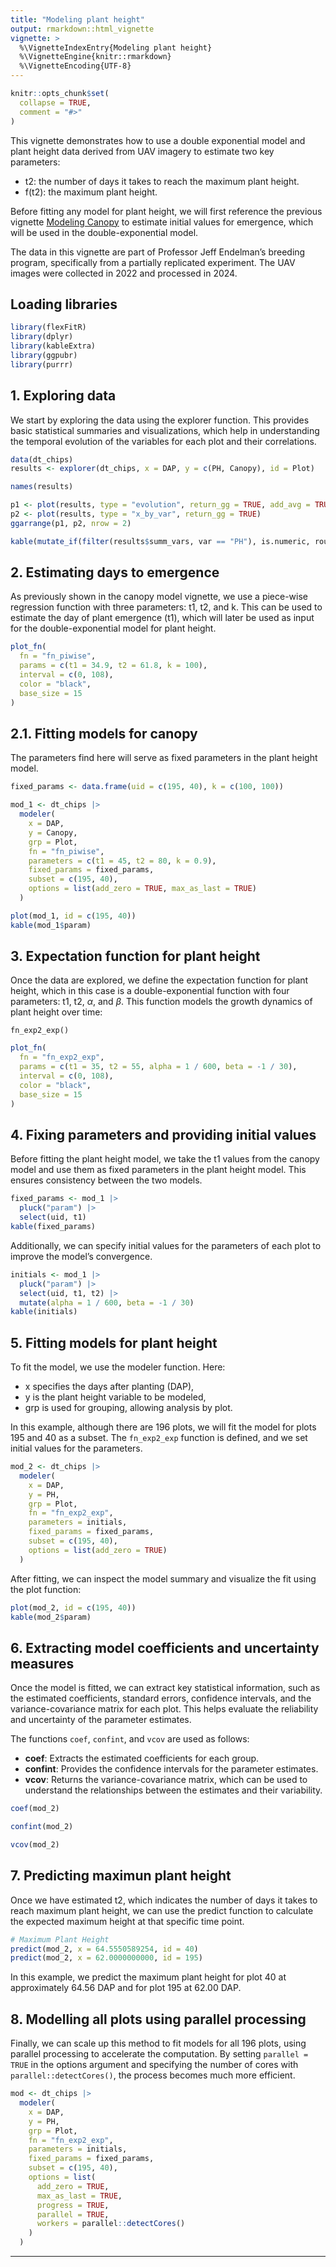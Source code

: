 ```yaml
---
title: "Modeling plant height"
output: rmarkdown::html_vignette
vignette: >
  %\VignetteIndexEntry{Modeling plant height}
  %\VignetteEngine{knitr::rmarkdown}
  %\VignetteEncoding{UTF-8}
---
```


```r
knitr::opts_chunk$set(
  collapse = TRUE,
  comment = "#>"
)
```

This vignette demonstrates how to use a double exponential model and 
plant height data derived from UAV imagery to estimate two key parameters:

* t2: the number of days it takes to reach the maximum plant height.
* f(t2): the maximum plant height.

Before fitting any model for plant height, we will first reference the previous 
vignette  [Modeling Canopy](https://apariciojohan.github.io/flexFitR/articles/canopy-model.html)
to estimate initial values for emergence, which will be used in the double-exponential model.

The data in this vignette are part of Professor Jeff Endelman's breeding program,
specifically from a partially replicated experiment. The UAV images were collected
in 2022 and processed in 2024.

## Loading libraries

```r
library(flexFitR)
library(dplyr)
library(kableExtra)
library(ggpubr)
library(purrr)
```

## 1. Exploring data

We start by exploring the data using the explorer function. This provides basic statistical summaries and visualizations, which help in understanding the temporal evolution of the variables for each plot and their correlations.

```r
data(dt_chips)
results <- explorer(dt_chips, x = DAP, y = c(PH, Canopy), id = Plot)
```

```r
names(results)
```

```r
p1 <- plot(results, type = "evolution", return_gg = TRUE, add_avg = TRUE)
p2 <- plot(results, type = "x_by_var", return_gg = TRUE)
ggarrange(p1, p2, nrow = 2)
```
```r
kable(mutate_if(filter(results$summ_vars, var == "PH"), is.numeric, round, 2))
```


## 2. Estimating days to emergence

As previously shown in the canopy model vignette, we use a piece-wise regression function with three parameters: t1, t2, and k. This can be used to estimate the day of plant emergence (t1), which will later be used as input for the double-exponential model for plant height.

\begin{equation}
f(t; t_1, t_2, k) =
  \begin{cases}
0 & \text{if } t < t_1 \\
\dfrac{k}{t_2 - t_1} \cdot (t - t_1) & \text{if } t_1 \leq t \leq t_2 \\
k & \text{if } t > t_2
\end{cases}
\end{equation}

```r
plot_fn(
  fn = "fn_piwise",
  params = c(t1 = 34.9, t2 = 61.8, k = 100),
  interval = c(0, 108),
  color = "black",
  base_size = 15
)
```


## 2.1. Fitting models for canopy

The parameters find here will serve as fixed parameters in the plant height model.

```r
fixed_params <- data.frame(uid = c(195, 40), k = c(100, 100))
```

```r
mod_1 <- dt_chips |>
  modeler(
    x = DAP,
    y = Canopy,
    grp = Plot,
    fn = "fn_piwise",
    parameters = c(t1 = 45, t2 = 80, k = 0.9),
    fixed_params = fixed_params,
    subset = c(195, 40),
    options = list(add_zero = TRUE, max_as_last = TRUE)
  )
```

```r
plot(mod_1, id = c(195, 40))
kable(mod_1$param)
```

## 3. Expectation function for plant height 

Once the data are explored, we define the expectation function for plant height, 
which in this case is a double-exponential function with four parameters: 
t1, t2, $\alpha$, and $\beta$. This function models the growth dynamics of plant height over time:

`fn_exp2_exp()`

\begin{equation}
f(t; t_1, t_2, \alpha, \beta) =
\begin{cases}
0 & \text{if } t < t_1 \\
e^{\alpha \cdot (t - t_1)^2} - 1 & \text{if } t_1 \leq t \leq t_2 \\
\left(e^{\alpha \cdot (t_2 - t_1)^2} - 1\right) \cdot e^{\beta \cdot (t - t_2)} & \text{if } t > t_2
\end{cases}
\end{equation}

```r
plot_fn(
  fn = "fn_exp2_exp",
  params = c(t1 = 35, t2 = 55, alpha = 1 / 600, beta = -1 / 30),
  interval = c(0, 108),
  color = "black",
  base_size = 15
)
```

## 4. Fixing parameters and providing initial values

Before fitting the plant height model, we take the t1 values from the canopy model
and use them as fixed parameters in the plant height model. This ensures consistency between the two models.

```r
fixed_params <- mod_1 |>
  pluck("param") |>
  select(uid, t1)
kable(fixed_params)
```

Additionally, we can specify initial values for the parameters of each plot to improve the model's convergence.

```r
initials <- mod_1 |>
  pluck("param") |>
  select(uid, t1, t2) |>
  mutate(alpha = 1 / 600, beta = -1 / 30)
kable(initials)
```

## 5. Fitting models for plant height

To fit the model, we use the modeler function. Here:

* x specifies the days after planting (DAP),
* y is the plant height variable to be modeled,
* grp is used for grouping, allowing analysis by plot.

In this example, although there are 196 plots, we will fit the model for plots 195 and 40 as a subset.
The `fn_exp2_exp` function is defined, and we set initial values for the parameters.

```r
mod_2 <- dt_chips |>
  modeler(
    x = DAP,
    y = PH,
    grp = Plot,
    fn = "fn_exp2_exp",
    parameters = initials,
    fixed_params = fixed_params,
    subset = c(195, 40),
    options = list(add_zero = TRUE)
  )
```

After fitting, we can inspect the model summary and visualize the fit using the plot function:

```r
plot(mod_2, id = c(195, 40))
kable(mod_2$param)
```


## 6. Extracting model coefficients and uncertainty measures

Once the model is fitted, we can extract key statistical information, such as the
estimated coefficients, standard errors, confidence intervals, and the 
variance-covariance matrix for each plot. This helps evaluate the reliability and
uncertainty of the parameter estimates.

The functions `coef`, `confint`, and `vcov` are used as follows:

* **coef**: Extracts the estimated coefficients for each group.
* **confint**: Provides the confidence intervals for the parameter estimates.
* **vcov**: Returns the variance-covariance matrix, which can be used to understand 
the relationships between the estimates and their variability.

```r
coef(mod_2)
```
```r
confint(mod_2)
```

```r
vcov(mod_2)
```

## 7. Predicting maximun plant height

Once we have estimated t2, which indicates the number of days it takes to reach
maximum plant height, we can use the predict function to calculate the expected 
maximum height at that specific time point.

```r
# Maximum Plant Height
predict(mod_2, x = 64.5550589254, id = 40)
predict(mod_2, x = 62.0000000000, id = 195)
```
In this example, we predict the maximum plant height for plot 40 at approximately 64.56 DAP
and for plot 195 at 62.00 DAP.

## 8. Modelling all plots using parallel processing

Finally, we can scale up this method to fit models for all 196 plots,
using parallel processing to accelerate the computation. By setting
`parallel = TRUE` in the options argument and specifying the number of cores 
with `parallel::detectCores()`, the process becomes much more efficient.

```r
mod <- dt_chips |>
  modeler(
    x = DAP,
    y = PH,
    grp = Plot,
    fn = "fn_exp2_exp",
    parameters = initials,
    fixed_params = fixed_params,
    subset = c(195, 40),
    options = list(
      add_zero = TRUE,
      max_as_last = TRUE,
      progress = TRUE,
      parallel = TRUE,
      workers = parallel::detectCores()
    )
  )
```

<hr>
